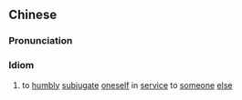==Chinese==
{{zh-forms|type=22}}

===Pronunciation===
{{zh-pron
|m=qūjǐ dàirén
|cat=id
}}

===Idiom===
{{zh-idiom}}

# to [[humbly]] [[subjugate]] [[oneself]] in [[service]] to [[someone]] [[else]]